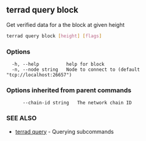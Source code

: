 ## terrad query block

Get verified data for a the block at given height

```sh Terrad
terrad query block [height] [flags]
```

### Options

```
  -h, --help          help for block
  -n, --node string   Node to connect to (default "tcp://localhost:26657")
```

### Options inherited from parent commands

```
      --chain-id string   The network chain ID
```

### SEE ALSO

* [terrad query](terrad_query.md)	 - Querying subcommands


